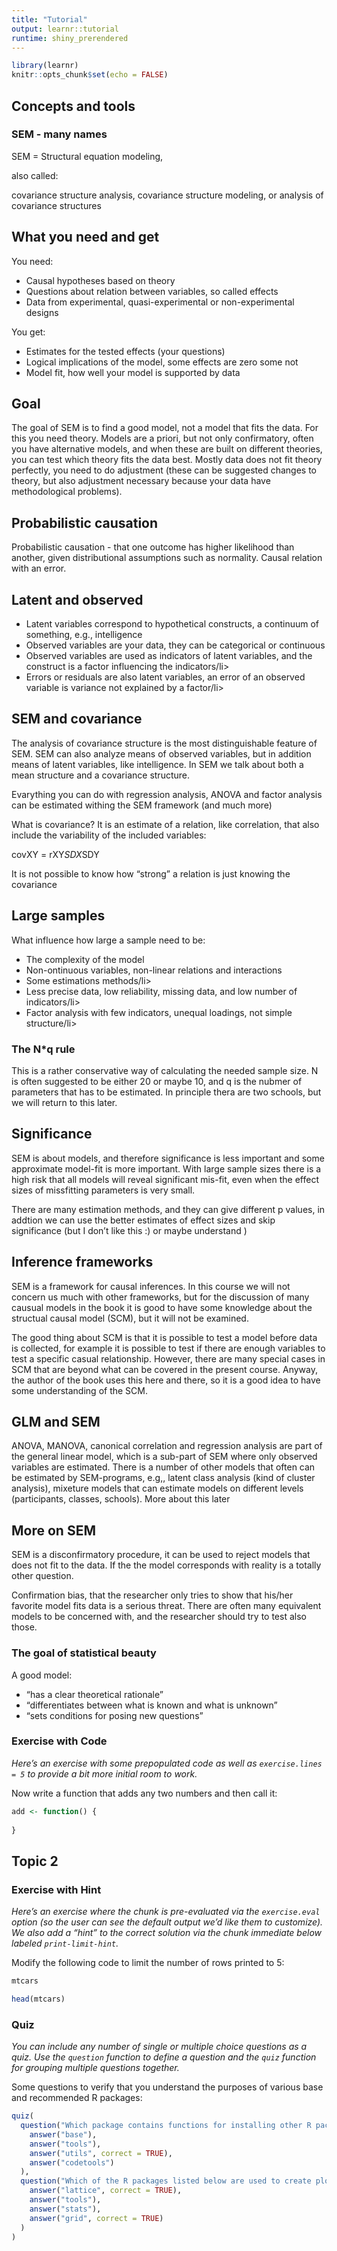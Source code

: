 ```yaml
---
title: "Tutorial"
output: learnr::tutorial
runtime: shiny_prerendered
---
```


```r
library(learnr)
knitr::opts_chunk$set(echo = FALSE)
```


## Concepts and tools

### SEM - many names

SEM = Structural equation modeling,

also called:

covariance structure analysis, covariance structure modeling, or analysis of covariance
structures

## What you need and get
You need:
<ul>
  <li>Causal hypotheses based on theory</li>
  <li>Questions about relation between variables, so called effects</li>
  <li>Data from experimental, quasi-experimental or non-experimental designs</li>
</ul>

You get:
<ul>
  <li>Estimates for the tested effects (your questions)</li>
  <li>Logical implications of the model, some effects are zero some not</li>
  <li>Model fit, how well your model is supported by data</li>
</ul>

## Goal
The goal of SEM is to find a good model, not a model that fits the data. For this
you need theory. Models are a priori, but not only confirmatory, often you have
alternative models, and when these are built on different theories, you can
test which theory fits the data best. Mostly data does not fit theory perfectly, 
you need to do adjustment (these can be suggested changes to theory, but also adjustment
necessary because your data have methodological problems).

## Probabilistic causation
Probabilistic causation - that one outcome has higher likelihood than another, 
given distributional assumptions such as normality. Causal relation with an 
error.

## Latent and observed
<ul>
  <li>Latent variables correspond to hypothetical constructs, a continuum of
  something, e.g., intelligence</li>
  <li>Observed variables are your data, they can be categorical or continuous</li>
  <li>Observed variables are used as indicators of latent variables, and the
  construct is a factor influencing the indicators/li>
  <li>Errors or residuals are also latent variables, an error of an observed 
  variable is variance not explained by a factor/li>
</ul>

## SEM and covariance

The analysis of covariance structure is the most distinguishable feature of
SEM. SEM can also analyze means of observed variables, but in addition means
of latent variables, like intelligence. In SEM we talk about both a mean
structure and a covariance structure.

Evarything you can do with regression analysis, ANOVA and factor analysis can
be estimated withing the SEM framework (and much more)

What is covariance? It is an estimate of a relation, like correlation, that also
include the variability of the included variables: 

covXY = rXY*SDX*SDY

It is not possible to know how "strong" a relation is just knowing the covariance

## Large samples

What influence how large a sample need to be:

<ul>
  <li>The complexity of the model</li>
  <li>Non-ontinuous variables, non-linear relations and interactions</li>
  <li>Some estimations methods/li>
  <li>Less precise data, low reliability, missing data, and low number of
  indicators/li>
  <li>Factor analysis with few indicators, unequal loadings, not simple 
  structure/li>
</ul>

### The N*q rule 

This is a rather conservative way of calculating the needed sample size.
N is often suggested to be either 20 or maybe 10, and q is the nubmer of 
parameters that has to be estimated.
In principle thera are two schools, but we will return to this later.

## Significance

SEM is about models, and therefore significance is less important and some
approximate model-fit is more important. With large sample sizes there is a high
risk that all models will reveal significant mis-fit, even when the effect sizes 
of missfitting parameters is very small.

There are many estimation methods, and they can give different p values, in addtion
we can use the better estimates of effect sizes and skip significance (but I
don't like this :) or maybe understand )

## Inference frameworks

SEM is a framework for causal inferences. In this course we will not concern us
much with other frameworks, but for the
discussion of many causual models in the book it is good to have some knowledge
about the 
structual causal model (SCM), but it will not be examined.

The good thing about SCM is that it is possible to test a model before data is
collected, for example it is possible to test if there are enough variables to 
test a specific casual relationship. However, there are many special cases in
SCM that are beyond what can be covered in the present course. Anyway, the 
author of the book uses this here and there, so it is a good idea to have
some understanding of the SCM.


## GLM and SEM

ANOVA, MANOVA, canonical correlation and regression analysis are part of the 
general linear model, which is a sub-part of SEM where only observed variables 
are estimated.
There is a number of other models that often can be estimated by SEM-programs, 
e.g,, latent class analysis (kind of cluster analysis), mixeture models that 
can estimate models on different levels (participants, classes, schools). More 
about this later


## More on SEM

SEM is a disconfirmatory procedure, it can be used to reject models 
that does not fit to the data. If the the model corresponds with reality is
a totally other question.

Confirmation bias, that the researcher only tries to show that his/her favorite
model fits data is a serious threat. There are often many equivalent models 
to be concerned with, and the researcher should try to test also those.

### The goal of statistical beauty

A good model:
<ul>
  <li>"has a clear theoretical rationale"</li>
  <li>"differentiates between what is known and what is unknown"</li>
  <li>"sets conditions for posing new questions"</li>
</ul>


### Exercise with Code

*Here's an exercise with some prepopulated code as well as `exercise.lines = 5` to provide a bit more initial room to work.*

Now write a function that adds any two numbers and then call it:

```r
add <- function() {
  
}
```

## Topic 2

### Exercise with Hint

*Here's an exercise where the chunk is pre-evaluated via the `exercise.eval` option (so the user can see the default output we'd like them to customize). We also add a "hint" to the correct solution via the chunk immediate below labeled `print-limit-hint`.*

Modify the following code to limit the number of rows printed to 5:

```r
mtcars
```

```r
head(mtcars)
```

### Quiz

*You can include any number of single or multiple choice questions as a quiz. Use the `question` function to define a question and the `quiz` function for grouping multiple questions together.*

Some questions to verify that you understand the purposes of various base and recommended R packages:

```r
quiz(
  question("Which package contains functions for installing other R packages?",
    answer("base"),
    answer("tools"),
    answer("utils", correct = TRUE),
    answer("codetools")
  ),
  question("Which of the R packages listed below are used to create plots?",
    answer("lattice", correct = TRUE),
    answer("tools"),
    answer("stats"),
    answer("grid", correct = TRUE)
  )
)
```

